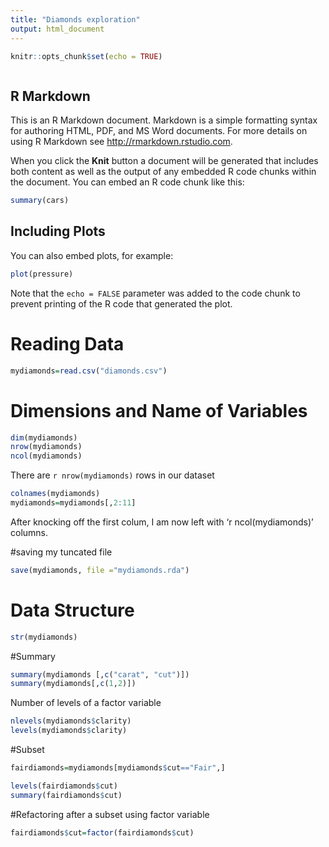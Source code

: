 ```yaml
---
title: "Diamonds exploration"
output: html_document
---
```


```r
knitr::opts_chunk$set(echo = TRUE)
```
```r

```

## R Markdown

This is an R Markdown document. Markdown is a simple formatting syntax for authoring HTML, PDF, and MS Word documents. For more details on using R Markdown see <http://rmarkdown.rstudio.com>.

When you click the **Knit** button a document will be generated that includes both content as well as the output of any embedded R code chunks within the document. You can embed an R code chunk like this:

```r
summary(cars)
```

## Including Plots

You can also embed plots, for example:

```r
plot(pressure)
```

Note that the `echo = FALSE` parameter was added to the code chunk to prevent printing of the R code that generated the plot.

# Reading Data
```r
mydiamonds=read.csv("diamonds.csv")
```
# Dimensions and Name of Variables
```r
dim(mydiamonds)
nrow(mydiamonds)
ncol(mydiamonds)
```
There are `r nrow(mydiamonds)` rows in our dataset

```r
colnames(mydiamonds)
mydiamonds=mydiamonds[,2:11]
```

After knocking off the first colum, I am now left with 'r ncol(mydiamonds)' columns.

#saving my tuncated file
```r
save(mydiamonds, file ="mydiamonds.rda")
```
# Data Structure
```r
str(mydiamonds)
```
#Summary
```r
summary(mydiamonds [,c("carat", "cut")])
summary(mydiamonds[,c(1,2)])
```

Number of levels of a factor variable
```r
nlevels(mydiamonds$clarity)
levels(mydiamonds$clarity)
```
#Subset
```r
fairdiamonds=mydiamonds[mydiamonds$cut=="Fair",]
```

```r
levels(fairdiamonds$cut)
summary(fairdiamonds$cut)
```
#Refactoring after a subset using factor variable
```r
fairdiamonds$cut=factor(fairdiamonds$cut)
```














